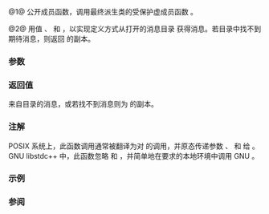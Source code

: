 {{cpp/locale/messages/title|get|do_get}}
{{cpp/locale/messages/navbar}}
{{dcl begin}}
{{dcl header|locale}}
{{dcl|num=1|1=
public:
string_type get( catalog cat, int set, int msgid, const string_type&amp; dfault ) const;
}}
{{dcl|num=2|1=
protected:
virtual string_type do_get( catalog cat, int set, int msgid, const string_type&amp; dfault ) const;
}}
{{dcl end}}

@1@ 公开成员函数，调用最终派生类的受保护虚成员函数 {{tt|do_get}}。

@2@ 用值 {{c|set}}、 {{c|msgid}} 和 {{c|dfault}}，以实现定义方式从打开的消息目录 {{c|cat}} 获得消息。若目录中找不到期待消息，则返回 {{c|dfault}} 的副本。

===参数===
{{par begin}}
{{par|cat|从 {{lc|open()}} 获得且仍未传递给 {{lc|close()}} 的标识符}}
{{par|set|实现定义的实参，POSIX 中为消息集}}
{{par|msgid|实现定义的实参，POSIX 中为消息标识}}
{{par|dfault|要在目录中查找的字符串（若目录使用字符串查找），亦为失败情况下返回的字符串}}
{{par end}}

===返回值===
来自目录的消息，或若找不到消息则为 {{c|dfault}} 的副本。

===注解===
POSIX 系统上，此函数调用通常被翻译为对 {{tt|[http://pubs.opengroup.org/onlinepubs/9699919799/functions/catgets.html catgets()]}} 的调用，并原态传递参数 {{c|set}}、{{c|msgid}} 和 {{c|dfault}} 给 {{tt|catgets()}}。GNU libstdc++ 中，此函数忽略 {{c|set}} 和 {{c|msgid}}，并简单地在要求的本地环境中调用 GNU {{c|gettext(dfault)}}。

===示例===
{{cpp/locale/messages/example}}

===参阅===
{{dsc begin}}
{{dsc end}}

{{langlinks|en|ja}}